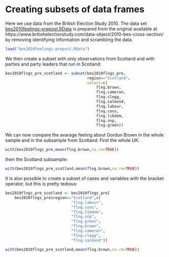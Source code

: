 # Creating subsets of data frames


Here we use data from the British Election Study 2010. The data set [bes2010feelings-prepost.RData](https://github.com/melff/dataman-r/raw/main/data-frames/bes2010feelings-prepost.RData) is prepared from the original available at https://www.britishelectionstudy.com/data-object/2010-bes-cross-section/ by removing identifying information and scrambling the data.

```r
load("bes2010feelings-prepost.RData")
```

We then create a subset with only observations from Scotland
and with parties and party leaders that run in Scotland:

```r
bes2010flngs_pre_scotland <- subset(bes2010flngs_pre,
                                    region=="Scotland",
                                    select=c(
                                        flng.brown,
                                        flng.cameron,
                                        flng.clegg,
                                        flng.salmond,
                                        flng.labour,
                                        flng.cons,
                                        flng.libdem,
                                        flng.snp,
                                        flng.green))
```

We can now compare the avarage feeling about Gordon Brown
in the whole sample and in the subsample from Scotland:
First the whole UK:

```r
with(bes2010flngs_pre,mean(flng.brown,na.rm=TRUE))
```

then the Scotland subsample:

```r
with(bes2010flngs_pre_scotland,mean(flng.brown,na.rm=TRUE))
```

It is also possible to create a subset of cases and variables with the
bracket operator, but this is pretty tedious:

```r
bes2010flngs_pre_scotland <- bes2010flngs_pre[
    bes2010flngs_pre$region=="Scotland",c(
                             "flng.labour",
                             "flng.cons",
                             "flng.libdem",
                             "flng.snp",
                             "flng.green",
                             "flng.brown",
                             "flng.cameron",
                             "flng.clegg",
                             "flng.salmond")]
```

```r
with(bes2010flngs_pre_scotland,mean(flng.brown,na.rm=TRUE))
```

